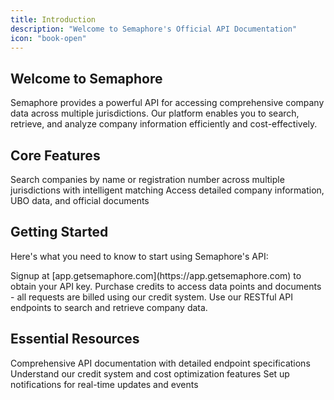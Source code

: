 ```yaml
---
title: Introduction
description: "Welcome to Semaphore's Official API Documentation"
icon: "book-open"
---
```


## Welcome to Semaphore

Semaphore provides a powerful API for accessing comprehensive company data across multiple jurisdictions. Our platform enables you to search, retrieve, and analyze company information efficiently and cost-effectively.

## Core Features

<CardGroup cols={2}>
  <Card title="Company Search" icon="magnifying-glass" href="/essentials/search">
    Search companies by name or registration number across multiple jurisdictions with intelligent matching
  </Card>
  <Card title="Company Data Retrieval" icon="building" href="/essentials/retrieve_company">
    Access detailed company information, UBO data, and official documents
  </Card>

</CardGroup>

## Getting Started

Here's what you need to know to start using Semaphore's API:

<Steps>
  <Step title="Authentication">Signup at [app.getsemaphore.com](https://app.getsemaphore.com) to obtain your API key.</Step>
  <Step title="Credits">Purchase credits to access data points and documents - all requests are billed using our credit system.</Step>
  <Step title="Make Requests">Use our RESTful API endpoints to search and retrieve company data.</Step>
</Steps>

## Essential Resources

<CardGroup cols={2}>
  <Card title="API Reference" icon="code" href="/api-reference">
    Comprehensive API documentation with detailed endpoint specifications
  </Card>
  <Card title="Pricing & Caching" icon="credit-card" href="/essentials/pricing-and-caching">
    Understand our credit system and cost optimization features
  </Card>
  <Card title="Webhooks" icon="webhook" href="/essentials/webhooks">
    Set up notifications for real-time updates and events
  </Card>
</CardGroup>
